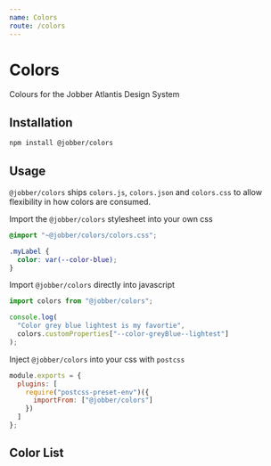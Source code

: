 ```yaml
---
name: Colors
route: /colors
---
```


# Colors

Colours for the Jobber Atlantis Design System

## Installation

```sh
npm install @jobber/colors
```

## Usage

`@jobber/colors` ships `colors.js`, `colors.json` and `colors.css` to allow
flexibility in how colors are consumed.

Import the `@jobber/colors` stylesheet into your own css

```css
@import "~@jobber/colors/colors.css";

.myLabel {
  color: var(--color-blue);
}
```

Import `@jobber/colors` directly into javascript

```js
import colors from "@jobber/colors";

console.log(
  "Color grey blue lightest is my favortie",
  colors.customProperties["--color-greyBlue--lightest"]
);
```

Inject `@jobber/colors` into your css with `postcss`

```js
module.exports = {
  plugins: [
    require("postcss-preset-env")({
      importFrom: ["@jobber/colors"]
    })
  ]
};
```

## Color List


<ColorSwatches colors={colors.customProperties} />
